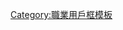 {{Userbox
| id=
| id-c=lightgreen
| id-fc=Pink
| id-s=15
| info=這個用戶是一位[[藝人|演藝人員]]。
| info-c=lightgreen
| info-s=10
| info-fc=black
| border-c=green
| border-s=1
}}[[Category:維基演藝人| ]]<noinclude>[[Category:職業用戶框模板]]</noinclude>